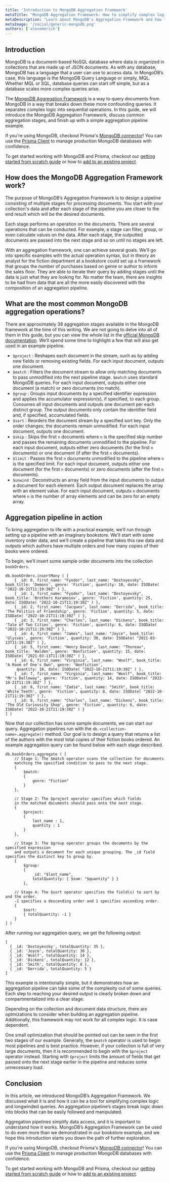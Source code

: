 ```yaml
---
title: 'Introduction to MongoDB Aggregation Framework'
metaTitle: "MongoDB Aggregation Framework: How to simplify complex logic into stages"
metaDescription: "Learn about MongoDB's Aggregation Framework and how to break complex logic into stages."
metaImage: '/social/generic-mongodb.png'
authors: ['alexemerich']
---
```


## Introduction 
MongoDB is a document-based NoSQL database where data is organized in collections that are made up of JSON documents. As with any database, MongoDB has a language that a user can use to access data. In MongoDB’s case, this language is the MongoDB Query Language or simply, MQL. Whether MQL or SQL, database queries can start off simple, but as a database scales more complex queries arise. 

The [MongoDB Aggregation Framework](https://www.mongodb.com/docs/manual/core/aggregation-pipeline/) is a way to query documents from MongoDB in a way that breaks down these more confounding queries. It separates complex logic into sequential operations. In this guide, we will introduce the MongoDB Aggregation Framework, discuss common aggregation stages, and finish up with a simple aggregation pipeline example. 

<PrismaOutlinks>

If you're using MongoDB, checkout Prisma's [MongoDB connector](https://www.prisma.io/docs/concepts/database-connectors/mongodb)! You can use the [Prisma Client](/docs/concepts/components/prisma-client) to manage production MongoDB databases with confidence.

To get started working with MongoDB and Prisma, checkout our [getting started from scratch guide](https://www.prisma.io/docs/getting-started) or how to [add to an existing project](https://www.prisma.io/docs/getting-started/setup-prisma/add-to-existing-project/mongodb-typescript-mongodb).

</PrismaOutlinks>

## How does the MongoDB Aggregation Framework work?

The purpose of MongoDB’s Aggregation Framework is to design a pipeline consisting of multiple stages for processing documents. You start with your collection's data and after each stage of the pipeline you are closer to the end result which will be the desired documents. 

Each stage performs an operation on the documents. There are several operations that can be conducted. For example, a stage can filter, group, or even calculate values on the data. After each stage, the outputted documents are passed into the next stage and so on until no stages are left. 

With an aggregation framework, one can achieve several goals. We’ll go into specific examples with the actual operation syntax, but in theory an analyst for the fiction department at a bookstore could set up a framework that groups the number of purchases based on genre or author to inform the sales floor. They are able to iterate their query by adding stages until the data is just what they are looking for. No matter the team, there are insights to be had from data that are all the more easily discovered with the composition of an aggregation pipeline.


## What are the most common MongoDB aggregation operations?

There are approximately 38 aggregation stages available in the MongoDB framework at the time of this writing. We are not going to delve into all of them in this guide, but you can view the whole list in the [official MongoDB documentation](https://www.mongodb.com/docs/manual/reference/operator/aggregation-pipeline/#alphabetical-listing-of-stages). We’ll spend some time to highlight a few that will also get used in an example pipeline.

- `$project` : Reshapes each document in the stream, such as by adding new fields or removing existing fields. For each input document, outputs one document.
- `$match` : Filters the document stream to allow only matching documents to pass unmodified into the next pipeline stage. `$match` uses standard MongoDB queries. For each input document, outputs either one document (a match) or zero documents (no match). 
- `$group` : Groups input documents by a specified identifier expression and applies the accumulator expression(s), if specified, to each group. Consumes all input documents and outputs one document per each distinct group. The output documents only contain the identifier field and, if specified, accumulated fields.
- `$sort` : Reorders the document stream by a specified sort key. Only the order changes; the documents remain unmodified. For each input document, outputs one document. 
- `$skip` : Skips the first `n` documents where `n` is the specified skip number and passes the remaining documents unmodified to the pipeline. For each input document, outputs either zero documents (for the first `n` documents) or one document (if after the first `n` documents). 
- `$limit` : Passes the first `n` documents unmodified to the pipeline where `n` is the specified limit. For each input document, outputs either one document (for the first `n` documents) or zero documents (after the first `n` documents).
- `$unwind` : Deconstructs an array field from the input documents to output a document for each element. Each output document replaces the array with an element value. For each input document, outputs `n` documents where `n` is the number of array elements and can be zero for an empty array.

## Aggregation pipeline in action

To bring aggregation to life with a practical example, we’ll run through setting up a pipeline with an imaginary bookstore. We’ll start with some inventory order data, and we’ll create a pipeline that takes this raw data and outputs which authors have multiple orders and how many copies of their books were ordered.

To begin, we’ll insert some sample order documents into the collection `bookOrders`. 

```
db.bookOrders.insertMany ( [
	{ _id: 0, first_name: "Fyodor", last_name: "Dostoyevsky", book_title: 'Demons', genre: 'Fiction', quantity: 10, date: ISODate( "2022-10-21T11:19:30Z" ) },
	{ _id: 1, first_name: "Fyodor", last_name: "Dostoyevsky", book_title: 'Brothers Karamosov', genre: 'Fiction', quantity: 25, date: ISODate( "2022-10-21T11:19:30Z" ) },
	{ _id: 2, first_name: "Jacques", last_name: "Derrida", book_title: 'The Politics of Friendship', genre: 'Fiction', quantity: 5, date: ISODate( "2022-10-21T11:19:30Z" ) },
	{ _id: 3, first_name: "Charles", last_name: "Dickens", book_title: 'Tale of Two Cities', genre: 'Fiction', quantity: 6, date: ISODate( "2022-10-21T11:19:30Z" ) },
	{ _id: 4, first_name: "James", last_name: "Joyce", book_title: 'Ulysses', genre: 'Fiction', quantity: 30, date: ISODate( "2021-03-13T11:19:30Z" ) },
	{ _id: 5, first_name: "Henry David", last_name: "Thoreau", book_title: 'Walden', genre: 'Nonfiction', quantity: 15, date: ISODate( "2021-03-13T11:19:30Z" ) },
	{ _id: 6, first_name: "Virginia", last_name: "Woolf", book_title: "A Room of One's Own", genre: 'Nonfiction',
     quantity: 18, date: ISODate( "2022-10-21T11:19:30Z" ) },
	{ _id: 7, first_name: "Virginia", last_name: "Woolf", book_title: "Mr's Dalloway", genre: 'Fiction', quantity: 14, date: ISODate( "2022-10-21T11:19:30Z" ) },
	{ _id: 8, first_name: "Zadie", last_name: "Smith", book_title: 'White Teeth', genre: 'Fiction', quantity: 8, date: ISODate( "2022-10-21T11:19:30Z" ) },
	{ _id: 9, first_name: "Charles", last_name: "Dickens", book_title: 'The Old Curiousity Shop', genre: 'Fiction', quantity: 6, date: ISODate( "2022-10-21T11:19:30Z" ) }
] )
```

Now that our collection has some sample documents, we can start our query. Aggregation pipelines run with the `db.<collection-name>.aggregate()` method.  Our goal is to design a query that returns a list of the authors with the most total copies of their fiction books ordered. An example aggregation query can be found below with each stage described. 

```
db.bookOrders.aggregate ( [ 
	// Stage 1: The $match operator scans the collection for documents 
    matching the specified condition to pass to the next stage. 
	{ 
		$match: 
		{ 
			genre: "Fiction" 
		} 
	}, 

	// Stage 2: The $project operator specifies which fields 
    in the matched documents should pass onto the next stage.
	{
		$project:
		{
			last_name : 1,
			quantity : 1
		}
	},
	
	// Stage 3: The $group operator groups the documents by the specified expression 
    and outputs a document for each unique grouping. The _id field specifies the distinct key to group by.
	{ 
		$group: 
		{ 
			_id: "$last_name", 
			totalQuantity: { $sum: "$quantity" } } 
		}, 

	// Stage 4: The $sort operator specifies the field(s) to sort by and the order. 
    -1 specifies a descending order and 1 specifies ascending order. 
	{ 
		$sort: 
		{ totalQuantity: -1 } 
	} 
] )
```

After running our aggregation query, we get the following output:

```
[
  { _id: 'Dostoyevsky', totalQuantity: 35 },
  { _id: 'Joyce', totalQuantity: 30 },
  { _id: 'Woolf', totalQuantity: 14 },
  { _id: 'Dickens', totalQuantity: 12 },
  { _id: 'Smith', totalQuantity: 8 },
  { _id: 'Derrida', totalQuantity: 5 }
]
```

This example is intentionally simple, but it demonstrates how an aggregation pipeline can take some of the complexity out of some queries. Each step to reaching your desired output is clearly broken down and compartmentalized into a clear stage.

Depending on the collection and document data structure, there are optmizations to consider when building an aggregation pipeline. Additionally, this framework may not work for all complex logic. It is case dependent. 

One small optimization that should be pointed out can be seen in the first two stages of our example. Generally, the `$match` operator is used to begin most pipelines and is best practice. However, if your collection is full of very large documents, then it is recommended to begin with the `$project` operator instead. Starting with `$project` limits the amount of fields that get passed onto the next stage earlier in the pipeline and reduces some unnecessary load.

## Conclusion

In this article, we introduced MongoDB’s Aggregation Framework. We discussed what it is and how it can be a tool for simplifying complex logic and longwinded queries. An aggregation pipeline’s stages break logic down into blocks that can be easily followed and manipulated.

Aggregation pipelines simplify data access, and it is important to understand how it works. MongoDB’s Aggregation Framework can be used to do even more than we demonstrated in our bookstore example, and we hope this introduction starts you down the path of further exploration. 

<PrismaOutlinks>

If you're using MongoDB, checkout Prisma's [MongoDB connector](https://www.prisma.io/docs/concepts/database-connectors/mongodb)! You can use the [Prisma Client](/docs/concepts/components/prisma-client) to manage production MongoDB databases with confidence.

To get started working with MongoDB and Prisma, checkout our [getting started from scratch guide](https://www.prisma.io/docs/getting-started) or how to [add to an existing project](https://www.prisma.io/docs/getting-started/setup-prisma/add-to-existing-project/mongodb-typescript-mongodb).

</PrismaOutlinks>